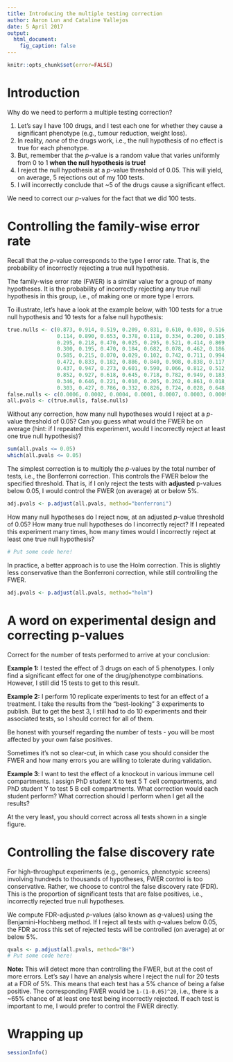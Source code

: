 ```yaml
---
title: Introducing the multiple testing correction
author: Aaron Lun and Cataline Vallejos
date: 5 April 2017
output:
  html_document:
    fig_caption: false
---
```


```r
knitr::opts_chunk$set(error=FALSE)
```

# Introduction

Why do we need to perform a multiple testing correction?

1. Let's say I have 100 drugs, and I test each one for whether they cause a significant phenotype (e.g., tumour reduction, weight loss).
2. In reality, _none_ of the drugs work, i.e., the null hypothesis of no effect is true for each phenotype.
3. But, remember that the _p_-value is a random value that varies uniformly from 0 to 1 **when the null hypothesis is true!**
4. I reject the null hypothesis at a _p_-value threshold of 0.05. This will yield, on average, 5 rejections out of my 100 tests.
5. I will incorrectly conclude that ~5 of the drugs cause a significant effect.

We need to correct our _p_-values for the fact that we did 100 tests.

# Controlling the family-wise error rate

Recall that the _p_-value corresponds to the type I error rate.
That is, the probability of incorrectly rejecting a true null hypothesis.

The family-wise error rate (FWER) is a similar value for a group of many hypotheses.
It is the probability of incorrectly rejecting any true null hypothesis in this group, i.e., of making one or more type I errors.

To illustrate, let's have a look at the example below, with 100 tests for a true null hypothesis and 10 tests for a false null hypothesis:

```r
true.nulls <- c(0.873, 0.914, 0.519, 0.209, 0.831, 0.610, 0.030, 0.516, 0.809, 0.052, 
                0.114, 0.890, 0.653, 0.378, 0.118, 0.334, 0.200, 0.185, 0.438, 0.228, 
                0.295, 0.218, 0.470, 0.025, 0.295, 0.521, 0.414, 0.869, 0.229, 0.309, 
                0.300, 0.195, 0.470, 0.184, 0.682, 0.078, 0.462, 0.186, 0.259, 0.814, 
                0.585, 0.215, 0.070, 0.029, 0.102, 0.742, 0.711, 0.994, 0.391, 0.506, 
                0.472, 0.833, 0.182, 0.886, 0.840, 0.908, 0.838, 0.117, 0.126, 0.473, 
                0.437, 0.947, 0.273, 0.601, 0.590, 0.066, 0.812, 0.512, 0.555, 0.388, 
                0.852, 0.927, 0.618, 0.645, 0.718, 0.782, 0.949, 0.183, 0.051, 0.956, 
                0.346, 0.646, 0.221, 0.010, 0.205, 0.262, 0.861, 0.018, 0.143, 0.998,
                0.303, 0.427, 0.786, 0.332, 0.826, 0.724, 0.028, 0.648, 0.464, 0.226)
false.nulls <- c(0.0006, 0.0002, 0.0004, 0.0001, 0.0007, 0.0003, 0.0009, 0.0005, 0.0008, 0.0002)
all.pvals <- c(true.nulls, false.nulls)
```

Without any correction, how many null hypotheses would I reject at a _p_-value threshold of 0.05?
Can you guess what would the FWER be on average (hint: if I repeated this experiment, would I incorrectly reject at least one true null hypothesis)?

```r
sum(all.pvals <= 0.05)
which(all.pvals <= 0.05)
```

The simplest correction is to multiply the _p_-values by the total number of tests, i.e., the Bonferroni correction.
This controls the FWER below the specified threshold.
That is, if I only reject the tests with __adjusted__ p-values below 0.05, I would control the FWER (on average) at or below 5%.

```r
adj.pvals <- p.adjust(all.pvals, method="bonferroni")
```

How many null hypotheses do I reject now, at an adjusted _p_-value threshold of 0.05?
How many true null hypotheses do I incorrectly reject?
If I repeated this experiment many times, how many times would I incorrectly reject at least one true null hypothesis?

```r
# Put some code here!
```

In practice, a better approach is to use the Holm correction.
This is slightly less conservative than the Bonferroni correction, while still controlling the FWER.

```r
adj.pvals <- p.adjust(all.pvals, method="holm")
```

# A word on experimental design and correcting p-values

Correct for the number of tests performed to arrive at your conclusion:

__Example 1:__ I tested the effect of 3 drugs on each of 5 phenotypes. 
I only find a significant effect for one of the drug/phenotype combinations.
However, I still did 15 tests to get to this result.

__Example 2:__ I perform 10 replicate experiments to test for an effect of a treatment.
I take the results from the "best-looking" 3 experiments to publish.
But to get the best 3, I still had to do 10 experiments and their associated tests, so I should correct for all of them.

Be honest with yourself regarding the number of tests - you will be most affected by your own false positives.

Sometimes it's not so clear-cut, in which case you should consider the FWER and how many errors you are willing to tolerate during validation.

__Example 3__: I want to test the effect of a knockout in various immune cell compartments.
I assign PhD student X to test 5 T cell compartments, and PhD student Y to test 5 B cell compartments.
What correction would each student perform? What correction should I perform when I get all the results?

At the very least, you should correct across all tests shown in a single figure.

# Controlling the false discovery rate

For high-throughput experiments (e.g., genomics, phenotypic screens) involving hundreds to thousands of hypotheses, FWER control is too conservative.
Rather, we choose to control the false discovery rate (FDR).
This is the proportion of significant tests that are false positives, i.e., incorrectly rejected true null hypotheses.

We compute FDR-adjusted _p_-values (also known as _q_-values) using the Benjamini-Hochberg method. 
If I reject all tests with _q_-values below 0.05, the FDR across this set of rejected tests will be controlled (on average) at or below 5%.

```r
qvals <- p.adjust(all.pvals, method="BH")
# Put some code here!
```

__Note:__ This will detect more than controlling the FWER, but at the cost of more errors.
Let's say I have an analysis where I reject the null for 20 tests at a FDR of 5%.
This means that each test has a 5% chance of being a false positive.
The corresponding FWER would be `1-(1-0.05)^20`, i.e., there is a ~65% chance of at least one test being incorrectly rejected.
If each test is important to me, I would prefer to control the FWER directly.

# Wrapping up

```r
sessionInfo()
```

